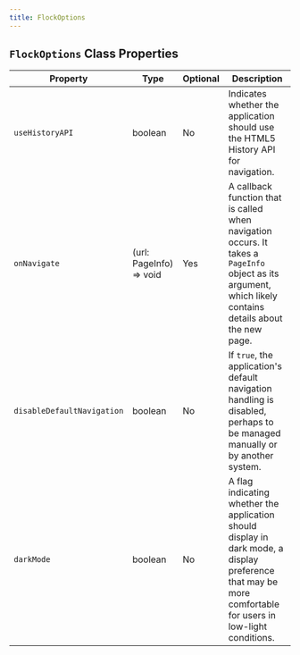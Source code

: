 ```yaml
---
title: FlockOptions
---
```


## `FlockOptions` Class Properties

| Property                  | Type                     | Optional | Description                                                                                                                                                   |
|---------------------------|--------------------------|----------|---------------------------------------------------------------------------------------------------------------------------------------------------------------|
| `useHistoryAPI`             | boolean                  | No       | Indicates whether the application should use the HTML5 History API for navigation.                                                                             |
| `onNavigate`                | (url: PageInfo) => void  | Yes      | A callback function that is called when navigation occurs. It takes a `PageInfo` object as its argument, which likely contains details about the new page.  |
| `disableDefaultNavigation`  | boolean                  | No       | If `true`, the application's default navigation handling is disabled, perhaps to be managed manually or by another system.                                    |
| `darkMode`                  | boolean                  | No       | A flag indicating whether the application should display in dark mode, a display preference that may be more comfortable for users in low-light conditions.   |

